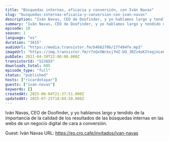 ```yaml
---
title: "Búsquedas internas, eficacia y conversión, con Iván Navas"
slug: "busquedas-internas-eficacia-y-conversion-con-ivan-navas"
description: "Iván Navas, CEO de Doofinder, y yo hablamos largo y tendido de la importancia de la calidad de los resultados de las búsquedas internas en las webs de un negocio digital de cara a conversión.\n\nGuest: Iván Navas\nURL: https://es.cro.cafe/invitados/ivan-navas"
summary: "Iván Navas, CEO de Doofinder, y yo hablamos largo y tendido de la importancia de la calidad de los resultados de las búsquedas internas en las webs de un negocio digital de cara a conversión."
episode: 10
season: 1
language: "es"
duration: "3615"
audioUrl: "https://media.transistor.fm/b4b6270b/17f494fe.mp3"
imageUrl: "https://img.transistor.fm/r7nQxVWckxjfHZ-bO_3RZz4oKIteqjnLeGKcwgboOtM/rs:fill:0:0:1/w:3000/h:3000/q:60/aHR0cHM6Ly9pbWct/dXBsb2FkLXByb2R1/Y3Rpb24udHJhbnNp/c3Rvci5mbS82OGI0/N2FhZDdhMDc3Mzg5/Y2Q2YThjNzZkYmZh/ODczNi5qcGc.webp"
pubDate: 2021-04-20T22:00:00.000Z
transistorId: "522655"
downloads_total: 805
episode_type: "full"
status: "published"
hosts: ["ricardotayar"]
guests: ["ivan-navas"]
keywords: []
createdAt: 2025-06-04T21:37:51.000Z
updatedAt: 2025-07-25T18:04:50.000Z
---
```


Iván Navas, CEO de Doofinder, y yo hablamos largo y tendido de la importancia de la calidad de los resultados de las búsquedas internas en las webs de un negocio digital de cara a conversión.

Guest: Iván Navas
URL: https://es.cro.cafe/invitados/ivan-navas
